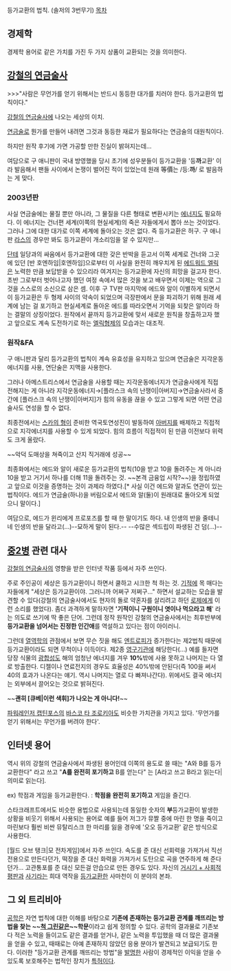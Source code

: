등가교환의 법칙.
(솔저의 3번무기)
[[목차]]

== 경제학 ==
경제학 용어로 같은 가치를 가진 두 가지 상품이 교환되는 것을 의미한다.

== [[강철의 연금술사]] ==
>>>"사람은 무언가를 얻기 위해서는 반드시 동등한 대가를 치러야 한다. 등가교환의 법칙이다."

[[강철의 연금술사]]에 나오는 세상의 이치.

[[연금술]]로 뭔가를 만들어 내려면 그것과 동등한 재료가 필요하다는 연금술의 대원칙이다.

하지만 원작 후기에 가면 가공할 만한 진실이 밝혀지는데...

여담으로 구 애니판이 국내 방영했을 당시 초기에 성우분들이 등가교환을 '등'''까'''교환' 이라 발음해서 팬들 사이에서 논쟁이 벌어진 적이 있었는데 원래 等價는 /등:'''까'''/ 로 발음하는 게 맞다.

=== 2003년판 ===
사실 연금술에는 물질 뿐만 아니라, 그 물질을 다른 형태로 변환시키는 [[에너지]]도 필요하다. 이 에너지는 건너편 세계(이쪽의 현실세계)의 죽은 자들에게서 뽑아 쓰는 것이었다. 그러나 그에 대한 대가로 이쪽 세계에 돌아오는 것은 없다. 즉 등가교환은 허구. 구 애니판 [[라스]]의 경우만 봐도 등가교환이 개소리임을 알 수 있지만...

[[단테]] 일당과의 싸움에서 등가교환에 대한 갖은 반박을 듣고서 이쪽 세계로 건너와 그곳에 있던 [반 호엔하임|호엔하임]으로부터 이 사실을 완전히 깨우치게 된 [[에드워드 엘릭]]은 노력한 만큼 보답받을 수 있으리라 여겨지는 등가교환에 자신의 희망을 걸고자 한다. 초반 그로부터 벗어나고자 했던 여정 속에서 많은 것을 보고 배우면서 이제는 역으로 그것을 스스로의 소신으로 삼은 셈. 이후 구 TV판 마지막에 에드와 알이 이별하게 되면서 이 등가교환은 두 형제 사이의 약속이 되었으며 극장판에서 문을 파괴하기 위해 원래 세계에 남는 걸 포기하고 현실세계로 돌아온 에드를 따라오면서 기억을 되찾은 알이라 하는 결말의 상징이었다. 원작에서 끝까지 등가교환에 맞서 새로운 원칙을 창출하고자 했고 앞으로도 계속 도전하기로 하는 [[엘릭형제]]의 모습과는 대조적.

=== 원작&FA ===
구 애니판과 달리 등가교환의 법칙이 계속 유효성을 유지하고 있으며 연금술은 지각운동 에너지를 사용, 연단술은 지맥을 사용한다.

그러나 아메스트리스에서 연금술을 사용할 때는 지각운동에너지가 연금술사에게 직접 전해지는 게 아니라 지각운동에너지→[플라스크 속의 난쟁이|아버지]→연금술사라서 중간에 [플라스크 속의 난쟁이|아버지]가 힘의 유동을 끊을 수 있고 그렇게 되면 어떤 연금술사도 연성을 할 수 없다.

최종전에서는 [[스카의 형]]이 준비한 역국토연성진이 발동하여 [[아버지]]를 배제하고 직접적으로 지각에너지를 사용할 수 있게 되었다. 힘의 흐름이 직접적이 된 만큼 이전보다 위력도 크게 올랐다.

~~악덕 도매상을 쳐죽이고 산지 직거래에 성공~~

최종화에서는 에드와 알이 새로운 등가교환의 법칙(10을 받고 10을 돌려주는 게 아니라 10을 받고 거기서 하나를 더해 11을 돌려주는 것. ~~본격 금융업 시작?~~)을 정립하였고 앞으로 이것을 증명하는 것이 과제라 하였다.[* 사실 이건 에드와 알과도 연관이 있는 법칙이다. 에드가 연금술(하나)을 버림으로서 에드와 알(둘)이 원래대로 돌아오게 되었으니 말이다.]

여담으로, 에드가 윈리에게 프로포즈를 할 때 한 말이기도 하다. 내 인생의 반을 줄테니 네 인생의 반을 달라고(...)--묘하게 말이 된다.-- --수많은 섹드립이 파생된 건 덤(...)--
== [[중2병]] 관련 대사 ==
[[강철의 연금술사]]의 영향을 받은 인터넷 작품 등에서 자주 쓰인다.

주로 주인공이 세상은 등가교환이니 하면서 쿨하고 시크한 척 하는 것. [[기적]]에 목 매다는 자들에게 "세상은 등가교환이야. 그러니까 어쩌구 저쩌구..." 하면서 설교하는 모습을 발견할 수 있다(강철의 연금술사에서도 현자의 돌로 약혼자를 살리려고 하던 [[로제]]에게 이런 소리를 했었다). 좀더 과격하게 말하자면 ''''기적이니 구원이니 엿이나 먹으라고 해'''' 라는 의도로 쓰기에 딱 좋은 단어. 그런데 정작 원작인 강철의 연금술사에서는 최후반부에 '''등가교환을 넘어서는 진정한 인간애'''를 역설하고 있다는 점이 아이러니.

그런데 [[열역학]]의 관점에서 보면 무슨 짓을 해도 [[엔트로피]]가 증가한다는 제2법칙 때문에 등가교환이라도 되면 무척이나 이득이다. 제2종 [[영구기관]]에 해당한다(...) 예를 들자면 당장 식물의 [[광합성]]도 해의 엄청난 에너지를 겨우 '''10%'''밖에 사용 못하고 나머지는 다 열로 방출한다. 디젤이나 연료전지의 경우도 효율성은 40%밖에 안된다(즉 100을 써서 40의 효과가 나온다는 얘기. 역시 나머지는 열로 다 빠져나간다). 위에서도 결국 에너지는 외부에서 끌어오는 것으로 밝혀진다.

~~'''괜히 [큐베|이런 색휘]가 나오는 게 아니다!'''~~

[[파워레인저 캡틴포스]]의 [[바스코 타 조로키아]]도 비슷한 가치관을 가지고 있다. '무언가를 얻기 위해서는 무언가를 버려야 한다'.

== 인터넷 용어 ==
역시 위의 강철의 연금술사에서 파생된 용어인데 이쪽의 용도로 쓸 때는 "A와 B를 등가교환한다" 라고 쓰고 "'''A를 완전히 포기하고''' B를 얻는다" 는 [A라고 쓰고 B라고 읽는다|의미로 읽는다].

ex) 학점과 게임을 등가교환한다. : '''학점을 완전히 포기하고''' 게임을 즐긴다.

스타크래프트에서도 비슷한 용법으로 사용되는데 동일한 숫자의 '''부'''등가교환이 발생한 상황을 비웃기 위해서 사용되는 용어로 예를 들어 저그가 뮤짤 중에 마린 한 명을 죽이고 마린보다 훨씬 비싼 뮤탈리스크 한 마리를 잃을 경우에 '오오 등가교환' 같은 방식으로 사용한다.

[월드 오브 탱크|모 전차게임]에서 자주 쓰인다.
속도를 준 대신 선회력을 가져가서 직선전용으로 만든다던가, 떡장을 준 대신 화력을 가져가서 도탄으로 곡을 연주하게 해 준다던가... 고관통포를 준 대신 모든걸 안습으로 만든 경우도 있다.
자신의 [[궁형|거시기 + 사회적 평판]]과 [[사기]]라는 희대 역작을 [[등가교환]]한 사마천이 이 분야의 본좌.

== 그 외 트리비아 ==
[[공학]]은 자연 법칙에 대한 이해를 바탕으로 '''기존에 존재하는 등가교환 관계를 깨뜨리는 방법을 찾는 ~~[[척 그린]]같은~~학문'''이라고 쉽게 정의할 수 있다. 공학의 결과물로 기존보다 적은 노력을 들이고도 같은 결과를 얻거나, 같은 노력을 투입했을 때 더 많은 결과물을 얻을 수 있고, 때때로는 아예 존재하지 않았던 응용 분야가 발견되고 보급되기도 한다. 이러한 "등가교환 관계를 깨뜨리는 방법"을 [[발명]]한 사람이 경제적인 이익을 얻을 수 있도록 보호해주는 법적인 장치가 [[특허]]이다.
